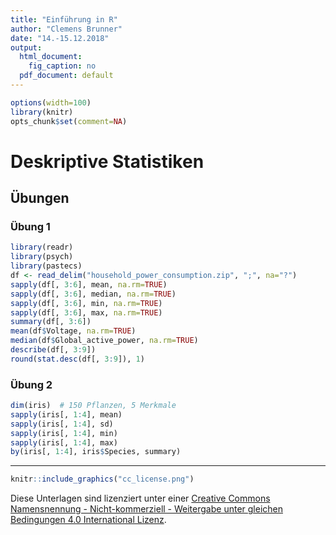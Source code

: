 ```yaml
---
title: "Einführung in R"
author: "Clemens Brunner"
date: "14.-15.12.2018"
output:
  html_document:
    fig_caption: no
  pdf_document: default
---
```


```r
options(width=100)
library(knitr)
opts_chunk$set(comment=NA)
```

# Deskriptive Statistiken

## Übungen
### Übung 1
```r
library(readr)
library(psych)
library(pastecs)
df <- read_delim("household_power_consumption.zip", ";", na="?")
sapply(df[, 3:6], mean, na.rm=TRUE)
sapply(df[, 3:6], median, na.rm=TRUE)
sapply(df[, 3:6], min, na.rm=TRUE)
sapply(df[, 3:6], max, na.rm=TRUE)
summary(df[, 3:6])
mean(df$Voltage, na.rm=TRUE)
median(df$Global_active_power, na.rm=TRUE)
describe(df[, 3:9])
round(stat.desc(df[, 3:9]), 1)
```


### Übung 2
```r
dim(iris)  # 150 Pflanzen, 5 Merkmale
sapply(iris[, 1:4], mean)
sapply(iris[, 1:4], sd)
sapply(iris[, 1:4], min)
sapply(iris[, 1:4], max)
by(iris[, 1:4], iris$Species, summary)
```

---

```r
knitr::include_graphics("cc_license.png")
```

Diese Unterlagen sind lizenziert unter einer [Creative Commons Namensnennung - Nicht-kommerziell - Weitergabe unter gleichen Bedingungen 4.0 International Lizenz](http://creativecommons.org/licenses/by-nc-sa/4.0/).